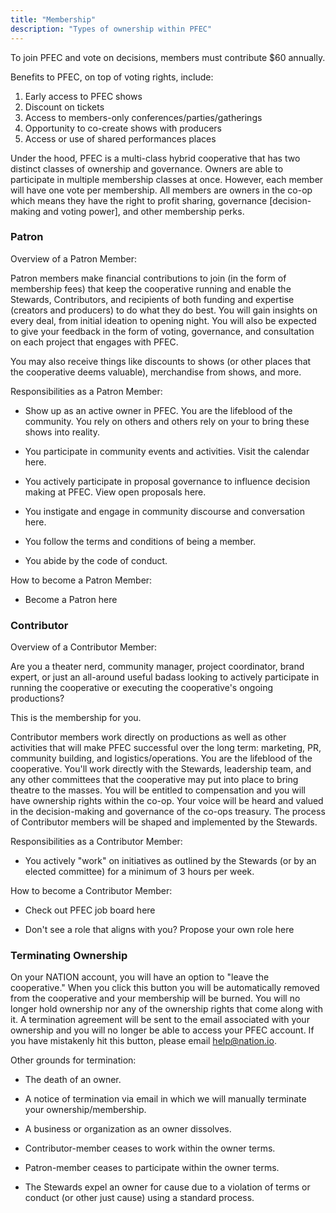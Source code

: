 ```yaml
---
title: "Membership"
description: "Types of ownership within PFEC"
---
```


To join PFEC and vote on decisions, members must contribute $60 annually.

Benefits to PFEC, on top of voting rights, include:

1.	Early access to PFEC shows
2.	Discount on tickets 
3.	Access to members-only conferences/parties/gatherings 
4.	Opportunity to co-create shows with producers 
5.	Access or use of shared performances places

Under the hood, PFEC is a multi-class hybrid cooperative that has two distinct classes of
ownership and governance. Owners are able to participate in multiple
membership classes at once. However, each member will have one vote per
membership. All members are owners in the co-op which means they have
the right to profit sharing, governance [decision-making and voting
power], and other membership perks.

### Patron 

Overview of a Patron Member:

Patron members make financial contributions to join (in the form of
membership fees) that keep the cooperative running and enable the
Stewards, Contributors, and recipients of both funding and expertise
(creators and producers) to do what they do best. You will gain insights
on every deal, from initial ideation to opening night. You will also be
expected to give your feedback in the form of voting, governance, and
consultation on each project that engages with PFEC.

You may also receive things like discounts to shows (or other places
that the cooperative deems valuable), merchandise from shows, and more.

Responsibilities as a Patron Member:

-   Show up as an active owner in PFEC. You are the lifeblood of the community. You rely on others and others rely on your to bring these shows into reality.

-   You participate in community events and activities. Visit the calendar here.

-   You actively participate in proposal governance to influence decision making at PFEC. View open proposals here.

-   You instigate and engage in community discourse and conversation here.

-   You follow the terms and conditions of being a member.

-   You abide by the code of conduct.

How to become a Patron Member:

-   Become a Patron here

### Contributor 

Overview of a Contributor Member:

Are you a theater nerd, community manager, project coordinator, brand
expert, or just an all-around useful badass looking to actively
participate in running the cooperative or executing the cooperative's
ongoing productions?

This is the membership for you.

Contributor members work directly on productions as well as other
activities that will make PFEC successful over the long term: marketing,
PR, community building, and logistics/operations. You are the lifeblood
of the cooperative. You'll work directly with the Stewards, leadership
team, and any other committees that the cooperative may put into place
to bring theatre to the masses. You will be entitled to compensation and
you will have ownership rights within the co-op. Your voice will be
heard and valued in the decision-making and governance of the co-ops
treasury. The process of Contributor members will be shaped and
implemented by the Stewards.

Responsibilities as a Contributor Member:

-   You actively "work" on initiatives as outlined by the Stewards (or by an elected committee) for a minimum of 3 hours per week.

How to become a Contributor Member:

-   Check out PFEC job board here

-   Don't see a role that aligns with you? Propose your own role here

### Terminating Ownership

On your NATION account, you will have an option to "leave the
cooperative." When you click this button you will be automatically
removed from the cooperative and your membership will be burned. You
will no longer hold ownership nor any of the ownership rights that come
along with it. A termination agreement will be sent to the email
associated with your ownership and you will no longer be able to access
your PFEC account. If you have mistakenly hit this button, please email
[help@nation.io](mailto:help@nation.io).

Other grounds for termination:

-   The death of an owner.

-   A notice of termination via email in which we will manually terminate your ownership/membership.

-   A business or organization as an owner dissolves.

-   Contributor-member ceases to work within the owner terms.

-   Patron-member ceases to participate within the owner terms.

-   The Stewards expel an owner for cause due to a violation of terms or conduct (or other just cause) using a standard process.